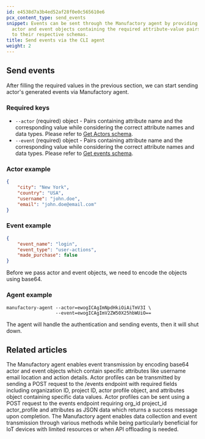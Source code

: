 ```yaml
---
id: e4538d7a3b4ed52af28f0e0c565610e6
pcx_content_type: send_events
snippet: Events can be sent through the Manufactory agent by providing base64-encoded
  actor and event objects containing the required attribute-value pairs according
  to their respective schemas.
title: Send events via the CLI agent
weight: 2
---
```


## Send events

After filling the required values in the previous section, we can start sending actor's generated events via Manufactory agent.

### Required keys

- `--actor` (required) object - Pairs containing attribute name and the corresponding value while considering the correct attribute names and data types. Please refer to [Get Actors schema](/manufactory/actors/get_schema/).
- `--event` (required) object - Pairs containing attribute name and the corresponding value while considering the correct attribute names and data types. Please refer to [Get events schema](/manufactory/events/get_schema/).

### Actor example
```json
{
    "city": "New York",
    "country": "USA",
    "username": "john.doe",
    "email": "john.doe@email.com"
}
```

### Event example
```json
{
    "event_name": "login",
    "event_type": "user-actions",
    "made_purchase": false
}
```

Before we pass actor and event objects, we need to encode the objects using base64.


### Agent example

```shell
manufactory-agent --actor=ewogICAgImNpdHkiOiAiTmV3I \
                  --event=ewogICAgImV2ZW50X25hbWUiO==
```

The agent will handle the authentication and sending events, then it will shut down.


## Related articles
<CardGrid>
<LinkTitleCard header="<b>Agent > Send events via the CLI agent</b>" href="/products/manufactory/collector/agent/send_events/" > The Manufactory agent enables event transmission by encoding base64 actor and event objects which contain specific attributes like username email location and action details. </LinkTitleCard>
<LinkTitleCard header="<b>Rest Api > Send events via the REST API</b>" href="/products/manufactory/collector/rest_api/send_events/" > Actor profiles can be transmitted by sending a POST request to the /events endpoint with required fields including organization ID, project ID, actor profile object, and attributes object containing specific data values. </LinkTitleCard>
<LinkTitleCard header="<b>Rest Api > Send events via the REST API</b>" href="/products/manufactory/collector/rest_api/send_events/" > Actor profiles can be sent using a POST request to the events endpoint requiring org_id project_id actor_profile and attributes as JSON data which returns a success message upon completion. </LinkTitleCard>
<LinkTitleCard header="<b>Collector > Collecting events via our CLI agent</b>" href="/products/manufactory/collector/agent/" > The Manufactory agent enables data collection and event transmission through various methods while being particularly beneficial for IoT devices with limited resources or when API offloading is needed. </LinkTitleCard>
</CardGrid>